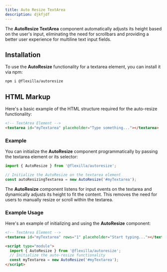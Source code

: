 ```yaml
---
title: Auto Resize TextArea
description: djkfjdf
---
```


The **AutoResize TextArea** component automatically adjusts its height based on the user's input, eliminating the need for scrollbars and providing a better user experience for multiline text input fields.


## Installation

To use the **AutoResize** functionality for a textarea element, you can install it via npm:

```bash
npm i @flexilla/autoresize
```

## HTML Markup

Here's a basic example of the HTML structure required for the auto-resize functionality:

```html
<!-- TextArea Element -->
<textarea id="myTextarea" placeholder="Type something..."></textarea>
```

### Example

You can initialize the **AutoResize** component programmatically by passing the textarea element or its selector:

```js
import { AutoResize } from '@flexilla/autoresize';

// Initialize the AutoResize on the textarea element
const autoResizingTextarea = new AutoResize('#myTextarea');
```


The **AutoResize** component listens for input events on the textarea and dynamically adjusts its height to fit the content. This removes the need for users to manually resize or scroll within the textarea.

### Example Usage

Here's an example of initializing and using the **AutoResize** component:

```html
<!-- TextArea Element -->
<textarea id="myTextarea" rows="1" placeholder="Start typing..."></textarea>

<script type="module">
  import { AutoResize } from '@flexilla/autoresize';
  // Initialize the auto-resize functionality
  const myTextarea = new AutoResize('#myTextarea');
</script>
```

